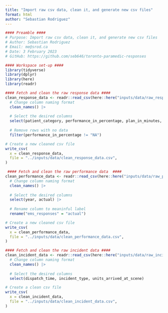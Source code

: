 ```yaml
---
title: "Import raw csv data, clean it, and generate new csv files"
format: html
author: "Sebastian Rodriguez"
---
```

```r
#### Preamble ####
# Purpose: Import raw csv data, clean it, and generate new csv files
# Author: Sebastian Rodriguez
# Email: me@srod.ca
# Date: 3 February 2023
# GitHub: https://github.com/seb646/toronto-paramedic-responses

#### Workspace set-up ####
library(tidyverse)
library(dplyr)
library(here)
library(readr)
```

```r
#### Fetch and clean the raw response data ####
clean_response_data <- readr::read_csv(here::here("inputs/data/raw_response_data.csv"), show_col_types = FALSE) |>
  # Change column naming format
  clean_names() |>
  
  # Select the desired columns
  select(patient_category, performance_in_percentage, plan_in_minutes, plan_in_percentage, response_time_standard_year) |>
  
  # Remove rows with no data
  filter(performance_in_percentage != "NA")

# Create a new cleaned csv file
write_csv(
  x = clean_response_data,
  file = "../inputs/data/clean_response_data.csv",
)
```

```r
 #### Fetch and clean the raw performance data  ####
clean_performance_data <- readr::read_csv(here::here("inputs/data/raw_performance_data.csv"), show_col_types = FALSE) |>
  # Change column naming format
  clean_names() |>
  
  # Select the desired columns
  select(year, actual) |> 
  
  # Rename column to meaninful label
  rename("ems_responses" = "actual")

# Create a new cleaned csv file
write_csv(
  x = clean_performance_data,
  file = "../inputs/data/clean_performance_data.csv",
)
```

```r
#### Fetch and clean the raw incident data ####
clean_incident_data <- readr::read_csv(here::here("inputs/data/raw_incident_data.csv"), show_col_types = FALSE) |>
  # Change column naming format
  clean_names() |>
  
  # Select the desired columns
  select(dispatch_time, incident_type, units_arrived_at_scene)

# Create a clean csv file
write_csv(
  x = clean_incident_data,
  file = "../inputs/data/clean_incident_data.csv",
)
```